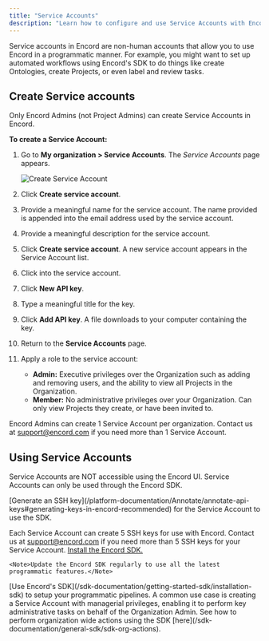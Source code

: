 ```yaml
---
title: "Service Accounts"
description: "Learn how to configure and use Service Accounts with Encord."
---
```


Service accounts in Encord are non-human accounts that allow you to use Encord in a programmatic manner. For example, you might want to set up automated workflows using Encord's SDK to do things like create Ontologies, create Projects, or even label and review tasks.

## Create Service accounts

Only Encord Admins (not Project Admins) can create Service Accounts in Encord. 

**To create a Service Account:**

1. Go to **My organization > Service Accounts**.
   The _Service Accounts_ page appears.

   ![Create Service Account](https://storage.googleapis.com/docs-media.encord.com/static/img/getting-started/encord-service-account-create-account.gif)

2. Click **Create service account**.

3. Provide a meaningful name for the service account. The name provided is appended into the email address used by the service account.

4. Provide a meaningful description for the service account.

5. Click **Create service account**.
   A new service account appears in the Service Account list.

6. Click into the service account.

7. Click **New API key**.

8. Type a meaningful title for the key.

9. Click **Add API key**.
   A file downloads to your computer containing the key.

10. Return to the **Service Accounts** page.

6. Apply a role to the service account: 
   - **Admin:** Executive privileges over the Organization such as adding and removing users, and the ability to view all Projects in the Organization.
   - **Member:** No administrative privileges over your Organization. Can only view Projects they create, or have been invited to.

<Note>Encord Admins can create 1 Service Account per organization. Contact us at support@encord.com if you need more than 1 Service Account.</Note>

## Using Service Accounts

<Note>Service Accounts are NOT accessible using the Encord UI. Service Accounts can only be used through the Encord SDK.</Note>

<Steps>
  <Step title="Generate an SSH Key">
    [Generate an SSH key](/platform-documentation/Annotate/annotate-api-keys#generating-keys-in-encord-recommended) for the Service Account to use the SDK.

   <Note>Each Service Account can create 5 SSH keys for use with Encord. Contact us at support@encord.com if you need more than 5 SSH keys for your Service Account.</Note>
  </Step>
  <Step title="Install the Encord SDK">
    [Install the Encord SDK.](/sdk-documentation/getting-started-sdk/installation-sdk)

    <Note>Update the Encord SDK regularly to use all the latest programmatic features.</Note>
  
  </Step>
  <Step title="Setup your programmatic pipelines">
    [Use Encord's SDK](/sdk-documentation/getting-started-sdk/installation-sdk) to setup your programmatic pipelines.

   <Tip> 
   A common use case is creating a Service Account with managerial privileges, enabling it to perform key administrative tasks on behalf of the Organization Admin. See how to perform organization wide actions using the SDK [here](/sdk-documentation/general-sdk/sdk-org-actions).
   </Tip>


  </Step>
</Steps>

